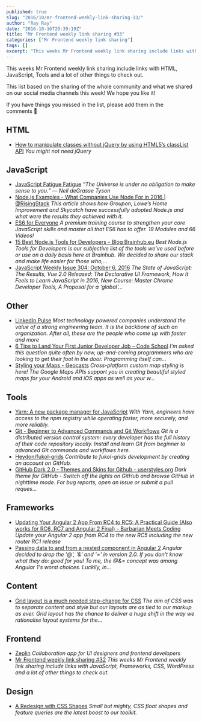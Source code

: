 ```yaml
---
published: true
slug: "2016/10/mr-frontend-weekly-link-sharing-33/"
author: "Ray Ray"
date: "2016-10-16T20:39:19Z"
title: "Mr Frontend weekly link sharing #33"
categories: ["Mr Frontend weekly link sharing"]
tags: []
excerpt: "This weeks Mr Frontend weekly link sharing include links with HTML, JavaScript, Tools and a lot of ..."
---
```


This weeks Mr Frontend weekly link sharing include links with HTML, JavaScript, Tools and a lot of other things to check out.

This list based on the sharing of the whole community and what we shared on our social media channels this week! We hope you like it!

If you have things you missed in the list, please add them in the comments 🙂

## HTML

* [How to manipulate classes without jQuery by using HTML5’s classList API](http://buff.ly/2eybXwt "How to manipulate classes without jQuery by using HTML5’s classList API") _You might not need jQuery_

## JavaScript

* [JavaScript Fatigue Fatigue](http://buff.ly/2e1yqj8 "JavaScript Fatigue Fatigue") _“The Universe is under no obligation to make sense to you.” — Neil deGrasse Tyson_
* [Node.js Examples - What Companies Use Node For in 2016 | @RisingStack](http://buff.ly/2e3bpLS "Node.js Examples - What Companies Use Node For in 2016 | @RisingStack") _This article shows how Groupon, Lowe’s Home Improvement and Skycatch have successfully adopted Node.js and what were the results they achieved with it._
* [ES6 for Everyone](http://buff.ly/2dJ3fML "ES6 for Everyone") _A premium training course to strengthen your core JavaScript skills and master all that ES6 has to offer. 19 Modules and 66 Videos!_
* [15 Best Node.js Tools for Developers - Blog Brainhub.eu](http://buff.ly/2dXhYyx "15 Best Node.js Tools for Developers - Blog Brainhub.eu") _Best Node.js Tools for Developers is our subjective list of the tools we’ve used before or use on a daily basis here at Brainhub. We decided to share our stack and make life easier for those who,…_
* [JavaScript Weekly Issue 304: October 6, 2016](http://buff.ly/2e1OwsA "JavaScript Weekly Issue 304: October 6, 2016") _The State of JavaScript: The Results, Vue 2.0 Released: The Declarative UI Framework, How It Feels to Learn JavaScript in 2016, New Course: Master Chrome Developer Tools, A Proposal for a 'global'…_

## Other

* [LinkedIn Pulse](http://buff.ly/2ecEtQ6 "LinkedIn Pulse") _Most technology powered companies understand the value of a strong engineering team. It is the backbone of such an organization. After all, these are the people who come up with faster and more_
* [6 Tips to Land Your First Junior Developer Job – Code School](http://buff.ly/2dhJQQq "6 Tips to Land Your First Junior Developer Job – Code School") _I’m asked this question quite often by new, up-and-coming programmers who are looking to get their foot in the door. Programming itself can…_
* [Styling your Maps - Geocasts](http://buff.ly/2djjQle "Styling your Maps - Geocasts") _Cross-platform custom map styling is here! The Google Maps APIs support you in creating beautiful styled maps for your Android and iOS apps as well as your w..._

## Tools

* [Yarn: A new package manager for JavaScript](http://buff.ly/2ecDqj3 "Yarn: A new package manager for JavaScript") _With Yarn, engineers have access to the npm registry while operating faster, more securely, and more reliably._
* [Git - Beginner to Advanced Commands and Git Workflows](http://buff.ly/2dyqhRL "Git - Beginner to Advanced Commands and Git Workflows") _Git is a distributed version control system: every developer has the full history of their code repository locally. Install and learn Git from beginner to advanced Git commands and workflows here._
* [Heydon/fukol-grids](http://buff.ly/2e2pSMn "Heydon/fukol-grids") _Contribute to fukol-grids development by creating an account on GitHub._
* [GitHub Dark 2.0 - Themes and Skins for Github - userstyles.org](http://buff.ly/2dVEHvV "GitHub Dark 2.0 - Themes and Skins for Github - userstyles.org") _Dark theme for GitHub - Switch off the lights on GitHub and browse GitHub in nighttime mode. For bug reports, open an issue or submit a pull reques..._

## Frameworks

* [Updating Your Angular 2 App From RC4 to RC5: A Practical Guide (Also works for RC6, RC7 and Angular 2 Final) - Barbarian Meets Coding](http://buff.ly/2d8Y6fT "Updating Your Angular 2 App From RC4 to RC5: A Practical Guide (Also works for RC6, RC7 and Angular 2 Final) - Barbarian Meets Coding") _Update your Angular 2 app from RC4 to the new RC5 including the new router RC1 release_
* [Passing data to and from a nested component in Angular 2](http://buff.ly/2dh6SH5 "Passing data to and from a nested component in Angular 2") _Angular decided to drop the '@', '&' and '=' in version 2.0\. If you don't know what they do: good for you! To me, the @&= concept was among Angular 1's worst choices. Luckily, in..._

## Content

* [Grid layout is a much needed step-change for CSS](http://buff.ly/2ebmQ8n "Grid layout is a much needed step-change for CSS") _The aim of CSS was to separate content and style but our layouts are as tied to our markup as ever. Grid layout has the chance to deliver a huge shift in the way we rationalise layout systems for the…_

## Frontend

* [Zeplin](http://buff.ly/2dTKVPx "Zeplin") _Collaboration app for UI designers and frontend developers_
* [Mr Frontend weekly link sharing #32](https://mrfrontend.org/2016/10/mr-frontend-weekly-link-sharing-32/ "Mr Frontend weekly link sharing #32") _This weeks Mr Frontend weekly link sharing include links with JavaScript, Frameworks, CSS, WordPress and a lot of other things to check out._

## Design

* [A Redesign with CSS Shapes](http://buff.ly/2dC524M "A Redesign with CSS Shapes") _Small but mighty, CSS float shapes and feature queries are the latest boost to our toolkit._